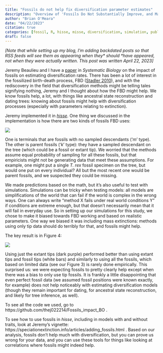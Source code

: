 ```yaml
---
title: "Fossils do not help fix diversification parameter estimates"
description: "Overview of 'Fossils Do Not Substantially Improve, and May Even Harm, Estimates of Diversification Rate Heterogeneity', published in Systematic Biology in 2022"
author: "Brian O'Meara"
date: "04/22/2023"
citation: true
categories: [fossil, R, hisse, misse, diversification, simulation, publication] # self-defined categories
draft: false
---
```


*[Note that while setting up my blog, I'm adding backdated posts so that RSS feeds will see them as appearing when they* should *have appeared, not when they were actually written. This post was written April 22, 2023]*

Jeremy Beaulieu and I have a [paper](https://doi.org/10.1093/sysbio/syac049) in *Systematic Biology* on the impact of fossils on estimating diversification rates. There has been a lot of interest in the fossilized birth-death process, FBD ([Stadler 2010](https://doi-org.utk.idm.oclc.org/10.1016/j.jtbi.2010.09.010)), and with the rediscovery in the field that diversification methods might be telling tales signifying nothing, Jeremy and I thought about how the FBD might help. We know fossils help, a lot, with things like ancestral state reconstruction and dating trees: knowing about fossils might help with diversification processes (especially with parameters relating to extinction). 

Jeremy implemented it in [*hisse*](https://speciationextinction.info/). One thing we discussed in the implementation is how there are two kinds of fossils FBD uses: 

![](fbd_fig1.png){fig-alt="Figure 1 from Beaulieu and O'Meara (2022), showing the distribution of fossils on two trees. The left tree shows the sampled fossils; the right plot shows the distinction between parent fossils (ones that have a descendant sample, either a fossil or a tip) and childless fossils (terminal fossils)."} 

One is terminals that are fossils with no sampled descendants ('*m*' type). The other is parent fossils ('*k*' type): they have a sampled descendant on the tree (which could be a fossil or extant tip). We worried that the methods assume equal probability of sampling for all these fossils, but that empiricists might not be generating data that meet these assumptions. For example, one might put a single *T. rex* fossil specimen on the tree, but would one put on every individual? All but the most recent one would be parent fossils, and we suspected they could be missing.

We made predictions based on the math, but it's also useful to test with simulations. Simulations can be tricky when testing models: all models are simplifications of the world that can fail if the world is complex in the wrong ways. One can always write "method X fails under real world conditions Y" if conditions are extreme enough, but that doesn't necessarily mean that it will fail in everyday use. So in setting up our simulations for this study, we chose to make it biased towards FBD working and based on realistic parameters. One way we biased it was including mass extinctions: methods using only tip data should do terribly for that, and fossils might help.

The key result is in Figure 4:

![](fbd_fig4b.png){fig-alt="Figure 4b from Beaulieu and O'Meara (2022), showing the estimated turnover rate with different true turnover rates and different way of running the analysis. It shows a grouping of box plots, with red lines showing the true values. Using extant data only performed far better than using extant with sampled fossil tips; using all the parent and terminal fossils performed about as well as no fossils at all."} 

Using just the extant tips (dark purple) performed better than using extant tips and fossil tips (white bars) and similarly to using all the fossils, which based on limited data (see our Figure 3) is rarely done empirically. This surprised us: we were expecting fossils to pretty clearly help except when there was a bias to only use tip fossils. It is frankly a little disappointing that even perfect fossil data (we assumed fossil positions were known exactly, for example) does not help noticeably with estimating diversification models (though they remain important for dating, for ancestral state reconstruction, and likely for tree inference, as well).

To see all the code we used, go to https://github.com/thej022214/Fossils_impact_BO .

To see how to use fossils in *hisse*, including in models with and without traits, look at Jeremy's vignette: https://speciationextinction.info/articles/adding_fossils.html . Based on our analysis, fossils don't help much with diversification, but you can prove us wrong for your data, and you can use these tools for things like looking at correlations where fossils might indeed help. 

